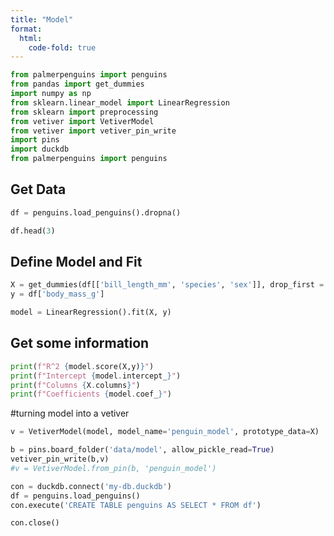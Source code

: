 ```yaml
---
title: "Model"
format:
  html:
    code-fold: true
---
```


```python
from palmerpenguins import penguins
from pandas import get_dummies
import numpy as np
from sklearn.linear_model import LinearRegression
from sklearn import preprocessing
from vetiver import VetiverModel
from vetiver import vetiver_pin_write
import pins
import duckdb
from palmerpenguins import penguins
```

## Get Data

```python
df = penguins.load_penguins().dropna()

df.head(3)
```

## Define Model and Fit

```python
X = get_dummies(df[['bill_length_mm', 'species', 'sex']], drop_first = True)
y = df['body_mass_g']

model = LinearRegression().fit(X, y)
```

## Get some information

```python
print(f"R^2 {model.score(X,y)}")
print(f"Intercept {model.intercept_}")
print(f"Columns {X.columns}")
print(f"Coefficients {model.coef_}")
```

#turning model into a vetiver

```python
v = VetiverModel(model, model_name='penguin_model', prototype_data=X)
```

```python
b = pins.board_folder('data/model', allow_pickle_read=True)
vetiver_pin_write(b,v)
#v = VetiverModel.from_pin(b, 'penguin_model')
```

```python
con = duckdb.connect('my-db.duckdb')
df = penguins.load_penguins()
con.execute('CREATE TABLE penguins AS SELECT * FROM df')
```

```python
con.close()
```
